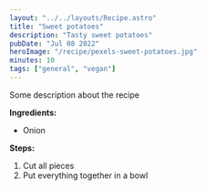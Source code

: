 ```yaml
---
layout: "../../layouts/Recipe.astro"
title: "Sweet potatoes"
description: "Tasty sweet potatoes"
pubDate: "Jul 08 2022"
heroImage: "/recipe/pexels-sweet-potatoes.jpg"
minutes: 10
tags: ["general", "vegan"]
---
```


Some description about the recipe

**Ingredients:**

- Onion

**Steps:**

1. Cut all pieces
2. Put everything together in a bowl
